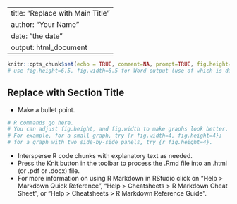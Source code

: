 
---
title: "Replace with Main Title"
author: "Your Name"
date: "the date"
output: html_document
---

```r
knitr::opts_chunk$set(echo = TRUE, comment=NA, prompt=TRUE, fig.height=7, fig.width=7)
# use fig.height=6.5, fig.width=6.5 for Word output (use of which is discouraged)
```
## Replace with Section Title
* Make a bullet point.
```r
# R commands go here.
# You can adjust fig.height, and fig.width to make graphs look better.
# For example, for a small graph, try {r fig.width=4, fig.height=4};
# for a graph with two side-by-side panels, try {r fig.height=4}.
```
* Intersperse R code chunks with explanatory text as needed.
* Press the Knit button in the toolbar to process the .Rmd file into an .html (or .pdf or .docx) file.
* For more information on using R Markdown in RStudio click on "Help > Markdown Quick Reference", "Help > Cheatsheets > R Markdown Cheat Sheet", or "Help > Cheatsheets > R Markdown Reference Guide".
<head/>